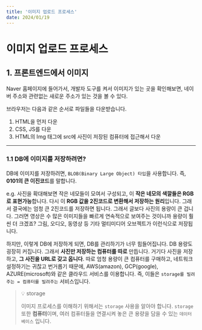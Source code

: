 ```yaml
---
title: '이미지 업로드 프로세스'
date: 2024/01/19
---
```


# 이미지 업로드 프로세스

## 1. 프론트엔드에서 이미지

Naver 홈페이지에 들어가서, 개발자 도구를 켜서 이미지가 있는 곳을 확인해보면,
네이버 주소와 관련없는 새로운 주소가 있는 것을 볼 수 있다.

브라우저는 다음과 같은 순서로 파일들을 다운받습니다.

1. HTML을 먼저 다운
2. CSS, JS를 다운
3. HTML의 Img 태그에 src에 사진이 저장된 컴퓨터에 접근해서 다운

---

### 1.1 DB에 이미지를 저장하려면?

DB에 이미지를 저장하려면, `BLOB(Binary Large Object) 타입`을 사용합니다.
즉, **0101의 큰 이진코드**를 말합니다.

e.g. 사진을 확대해보면 작은 네모들이 모여서 구성되고, 이 **작은 네모의 색깔들은 RGB로 표현가능**합니다.
다시 이 **RGB 값을 2진코드로 변환해서 저장하는 원리**입니다.
그래서 결국에는 엄청 큰 2진코드를 저장하면 됩니다. 그래서 글보다 사진의 용량이 큰 겁니다.
그러면 영상은 수 많은 이미지들을 빠르게 연속적으로 보여주는 것이니까 용량이 훨씬 더 크겠죠?
그림, 오디오, 동영상 등 기타 멀티미디어 오브젝트가 이런식으로 저장됩니다.

하지만, 이렇게 DB에 저장하게 되면, DB를 관리하기가 너무 힘들어집니다. DB 용량도 굉장히 커집니다.
그래서 **사진만 저장하는 컴퓨터를 따로** 만듭니다. 거기다 사진을 저장하고, **그 사진을 URL로 갖고 옵니다**.
따로 엄청 용량이 큰 컴퓨터를 구매하고, 네트워크 설정하기는 귀찮고 번거롭기 때문에,
AWS(amazon), GCP(google), AZURE(microsoft)와 같은 클라우드 서비스를 이용합니다.
즉, 이들은 `storage를 빌려주는 = 컴퓨터를 빌려주는` 서비스입니다.

> 💡 storage
>
> 이미지 프로세스를 이해하기 위해서는 `storage` 사용을 알아야 합니다.
> `storage` 또한 **컴퓨터**이며, 여러 컴퓨터들을 연결시켜 놓은 큰 용량을 담을 수 있는 `데이터베이스` 입니다.
